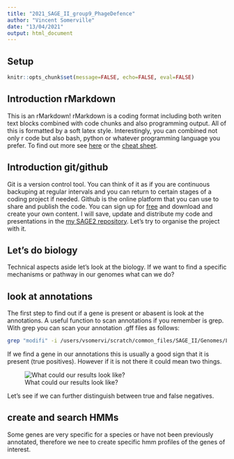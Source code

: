 ```yaml
---
title: "2021_SAGE_II_group9_PhageDefence"
author: "Vincent Somerville"
date: "13/04/2021"
output: html_document
---
```

## Setup

```r
knitr::opts_chunk$set(message=FALSE, echo=FALSE, eval=FALSE)

```

## Introduction rMarkdown 

This is an rMarkdown!
rMarkdown is a coding format including both writen text blocks combined with code chunks and also programming output. 
All of this is formatted by a soft latex style. 
Interestingly, you can combined not only r code but also bash, python or whatever programming language you prefer. 
To find out more see [here](https://rmarkdown.rstudio.com/) or the [cheat sheet](https://www.rstudio.com/wp-content/uploads/2015/02/rmarkdown-cheatsheet.pdf).

## Introduction git/github

Git is a version control tool. You can think of it as if you are continuous backuping at regular intervals and you can return to certain stages of a coding project if needed. Github is the online platform that you can use to share and publish the code. 
You can sign up for [free](https://github.com/) and download and create your own content. 
I will save, update and distribute my code and presentations in the [my SAGE2 repository](https://github.com/Freevini/SAGE2_PhageDefense).
Let's try to organise the project with it. 

## Let's do biology

Technical aspects aside let's look at the biology. 
If we want to find a specific mechanisms or pathway in our genomes what can we do?


## look at annotations

The first step to find out if a gene is present or abasent is look at the annotations. 
A useful function to scan annotations if you remember is grep. 
With grep you can scan your annotation .gff files as follows:

```bash
grep "modifi" -i /users/vsomervi/scratch/common_files/SAGE_II/Genomes/Lapis_ESL0263/*gff
```

If we find a gene in our annotations this is usually a good sign that it is present (true positives). 
However if it is not there it could mean two things. 

![What could our results look like?](figures/type-1-2-errors.png)


Let's see if we can further distinguish between true and false negatives. 

## create and search HMMs

Some genes are very specific for a species or have not been previously annotated, therefore we nee to create specific hmm profiles of the genes of interest. 




